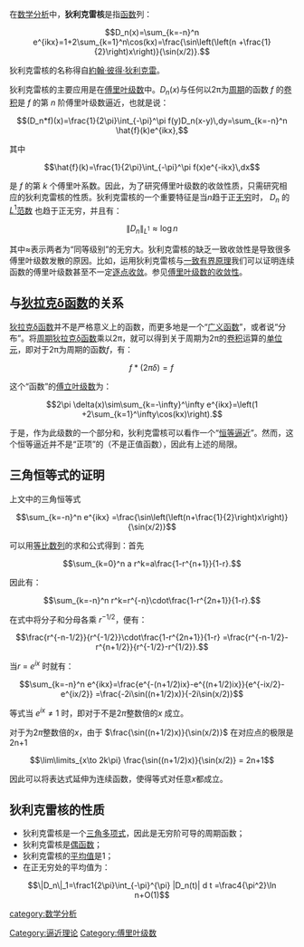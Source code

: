 在[[数学分析|数学分析]]中，'''狄利克雷核'''是指[[函数|函数]]列：

:<math>D_n(x)=\sum_{k=-n}^n
e^{ikx}=1+2\sum_{k=1}^n\cos(kx)=\frac{\sin\left(\left(n +\frac{1}{2}\right)x\right)}{\sin(x/2)}.</math>

狄利克雷核的名称得自[[約翰·彼得·狄利克雷|約翰·彼得·狄利克雷]]。

狄利克雷核的主要应用是在[[傅里叶级数|傅里叶级数]]中。''D<sub>n</sub>''(''x'')与任何以2π为[[周期函数|周期]]的函数 ''f'' 的[[卷积|卷积]]是 ''f'' 的第 ''n'' 阶傅里叶级数逼近，也就是说：

:<math>(D_n*f)(x)=\frac{1}{2\pi}\int_{-\pi}^\pi f(y)D_n(x-y)\,dy=\sum_{k=-n}^n \hat{f}(k)e^{ikx},</math>

其中

:<math>\hat{f}(k)=\frac{1}{2\pi}\int_{-\pi}^\pi f(x)e^{-ikx}\,dx</math>

是 ''f'' 的第 ''k'' 个傅里叶系数。因此，为了研究傅里叶级数的收敛性质，只需研究相应的狄利克雷核的性质。狄利克雷核的一个重要特征是当''n''趋于正[[无穷大|无穷]]时， ''D<sub>n</sub>'' 的[[Lp空间|''L''<sup>1</sup>]][[范数|范数]] 也趋于正无穷，并且有：

:<math>\| D_n \| _{L^1} \approx \log n</math> 

其中<math>\approx</math>表示两者为“同等级别”的无穷大。狄利克雷核的缺乏一致收敛性是导致很多傅里叶级数发散的原因。比如，运用狄利克雷核与[[一致有界原理|一致有界原理]]我们可以证明连续函数的傅里叶级数甚至不一定[[逐点收敛|逐点收敛]]。参见[[傅里叶级数的收敛性|傅里叶级数的收敛性]]。

==与[[狄拉克δ函数|狄拉克δ函数]]的关系==
[[狄拉克δ函数|狄拉克δ函数]]并不是严格意义上的函数，而更多地是一个“[[广义函数|广义函数]]”，或者说“分布”。将[[周期函数|周期]][[狄拉克δ函数|狄拉克δ函数]]乘以2π，就可以得到关于周期为2π的[[卷积|卷积]]运算的[[单位元|单位元]]，即对于2π为周期的函数''f''，有：

:<math>f*(2\pi \delta)=f \,</math>

这个“函数”的[[傅立叶级数|傅立叶级数]]为：

:<math>2\pi \delta(x)\sim\sum_{k=-\infty}^\infty e^{ikx}=\left(1 +2\sum_{k=1}^\infty\cos(kx)\right).</math>

于是，作为此级数的一个部分和，狄利克雷核可以看作一个“[[恒等逼近|恒等逼近]]”。然而，这个恒等逼近并不是“正项”的（不是正值函数），因此有上述的局限。

==三角恒等式的证明==

上文中的三角恒等式

:<math>\sum_{k=-n}^n e^{ikx}
=\frac{\sin\left(\left(n+\frac{1}{2}\right)x\right)}{\sin(x/2)}</math>

可以用[[等比数列|等比数列]]的求和公式得到：首先

:<math>\sum_{k=0}^n a r^k=a\frac{1-r^{n+1}}{1-r}.</math>

因此有：

:<math>\sum_{k=-n}^n r^k=r^{-n}\cdot\frac{1-r^{2n+1}}{1-r}.</math>

在式中将分子和分母各乘 ''r''<sup>−1/2</sup>，便有：

:<math>\frac{r^{-n-1/2}}{r^{-1/2}}\cdot\frac{1-r^{2n+1}}{1-r} =\frac{r^{-n-1/2}-r^{n+1/2}}{r^{-1/2}-r^{1/2}}.</math>

当''r'' = ''e''<sup>''ix''</sup> 时就有：

:<math>\sum_{k=-n}^n e^{ikx}=\frac{e^{-(n+1/2)ix}-e^{(n+1/2)ix}}{e^{-ix/2}-e^{ix/2}} =\frac{-2i\sin((n+1/2)x)}{-2i\sin(x/2)}</math>

等式当 <math>e^{ix}\neq 1</math> 时，即对于不是<math>2\pi</math>整数倍的''x'' 成立。

对于为<math>2\pi</math>整数倍的''x''，由于 <math>\frac{\sin((n+1/2)x)}{\sin(x/2)}</math> 在对应点的极限是2n+1
:<math>\lim\limits_{x\to 2k\pi} \frac{\sin((n+1/2)x)}{\sin(x/2)} = 2n+1</math>

因此可以将表达式延伸为连续函数，使得等式对任意''x''都成立。

== 狄利克雷核的性质==

* 狄利克雷核是一个[[三角多项式|三角多项式]]，因此是无穷阶可导的周期函数；
* 狄利克雷核是[[偶函数|偶函数]]；
* 狄利克雷核的[[平均值|平均值]]是1；
* 在正无穷处的平均值为：
:<math>\|D_n\|_1=\frac1{2\pi}\int_{-\pi}^{\pi} |D_n(t)| d t =\frac4{\pi^2}\ln n+O(1)</math>



[[category:数学分析|category:数学分析]]

[[Category:逼近理论|Category:逼近理论]]
[[Category:傅里叶级数|Category:傅里叶级数]]